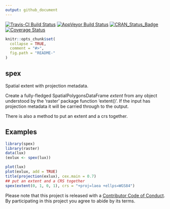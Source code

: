```yaml
---
output: github_document
---
```


<!-- README.md is generated from README.Rmd. Please edit that file -->

[![Travis-CI Build Status](https://travis-ci.org/mdsumner/spex.svg?branch=master)](https://travis-ci.org/mdsumner/spex)
[![AppVeyor Build Status](https://ci.appveyor.com/api/projects/status/github/mdsumner/spex?branch=master&svg=true)](https://ci.appveyor.com/project/mdsumner/spex)
[![CRAN_Status_Badge](http://www.r-pkg.org/badges/version/spex)](https://cran.r-project.org/package=spex)
[![Coverage Status](https://img.shields.io/codecov/c/github/mdsumner/spex/master.svg)](https://codecov.io/github/mdsumner/spex?branch=master)

```r
knitr::opts_chunk$set(
  collapse = TRUE,
  comment = "#>",
  fig.path = "README-"
)
```

## spex

Spatial extent with projection metadata. 

Create a fully-fledged SpatialPolygonsDataFrame *extent* from any object understood
by the 'raster' package function 'extent()'. If the input has projection metadata it
will be carried through to the output. 

There is also a method to put an extent and a crs together. 

## Examples

```r
library(spex)
library(raster)
data(lux)
(exlux <- spex(lux))

plot(lux)
plot(exlux, add = TRUE)
title(projection(exlux), cex.main = 0.7)
## put an extent and a CRS together
spex(extent(0, 1, 0, 1), crs = "+proj=laea +ellps=WGS84")
```



Please note that this project is released with a [Contributor Code of Conduct](CONDUCT.md). By participating in this project you agree to abide by its terms.
